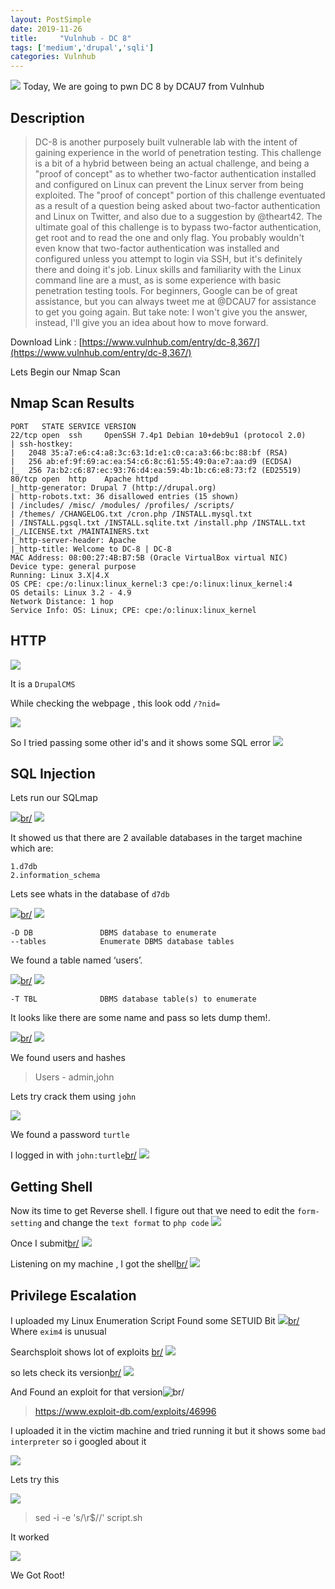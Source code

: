 ```yaml
---
layout: PostSimple
date: 2019-11-26
title:     "Vulnhub - DC 8"
tags: ['medium','drupal','sqli']
categories: Vulnhub
---
```


![](https://raw.githubusercontent.com/ghostbyt3/ghostbyt3.github.io/master/public/static/images/dc8/1.png)
Today, We are going to pwn DC 8 by DCAU7 from Vulnhub


## Description
>DC-8 is another purposely built vulnerable lab with the intent of gaining experience in the world of penetration testing.
This challenge is a bit of a hybrid between being an actual  challenge, and being a "proof of concept" as to whether two-factor  authentication installed and configured on Linux can prevent the Linux  server from being exploited.
The "proof of concept" portion of this challenge eventuated as a  result of a question being asked about two-factor authentication and  Linux on Twitter, and also due to a suggestion by @theart42.
The ultimate goal of this challenge is to bypass two-factor authentication, get root and to read the one and only flag.
You probably wouldn't even know that two-factor authentication was  installed and configured unless you attempt to login via SSH, but it's  definitely there and doing it's job.
Linux skills and familiarity with the Linux command line are a must, as is some experience with basic penetration testing tools.
For beginners, Google can be of great assistance, but you can always  tweet me at @DCAU7 for assistance to get you going again. But take note:  I won't give you the answer, instead, I'll give you an idea about how  to move forward.

Download Link : [https://www.vulnhub.com/entry/dc-8,367/](https://www.vulnhub.com/entry/dc-8,367/)

Lets Begin our Nmap Scan

## Nmap Scan Results
```
PORT   STATE SERVICE VERSION
22/tcp open  ssh     OpenSSH 7.4p1 Debian 10+deb9u1 (protocol 2.0)
| ssh-hostkey: 
|   2048 35:a7:e6:c4:a8:3c:63:1d:e1:c0:ca:a3:66:bc:88:bf (RSA)
|   256 ab:ef:9f:69:ac:ea:54:c6:8c:61:55:49:0a:e7:aa:d9 (ECDSA)
|_  256 7a:b2:c6:87:ec:93:76:d4:ea:59:4b:1b:c6:e8:73:f2 (ED25519)
80/tcp open  http    Apache httpd
|_http-generator: Drupal 7 (http://drupal.org)
| http-robots.txt: 36 disallowed entries (15 shown)
| /includes/ /misc/ /modules/ /profiles/ /scripts/ 
| /themes/ /CHANGELOG.txt /cron.php /INSTALL.mysql.txt 
| /INSTALL.pgsql.txt /INSTALL.sqlite.txt /install.php /INSTALL.txt 
|_/LICENSE.txt /MAINTAINERS.txt
|_http-server-header: Apache
|_http-title: Welcome to DC-8 | DC-8
MAC Address: 08:00:27:4B:B7:5B (Oracle VirtualBox virtual NIC)
Device type: general purpose
Running: Linux 3.X|4.X
OS CPE: cpe:/o:linux:linux_kernel:3 cpe:/o:linux:linux_kernel:4
OS details: Linux 3.2 - 4.9
Network Distance: 1 hop
Service Info: OS: Linux; CPE: cpe:/o:linux:linux_kernel
```

## HTTP

![](https://raw.githubusercontent.com/ghostbyt3/ghostbyt3.github.io/master/public/static/images/dc8/1.png)

It is a ``DrupalCMS``

While checking the webpage , this look odd ``/?nid=``

![](https://raw.githubusercontent.com/ghostbyt3/ghostbyt3.github.io/master/public/static/images/dc8/2.png)

So I tried passing some other id's and it shows some SQL error
![](https://raw.githubusercontent.com/ghostbyt3/ghostbyt3.github.io/master/public/static/images/dc8/3.png)

## SQL Injection

Lets run our SQLmap

![](https://raw.githubusercontent.com/ghostbyt3/ghostbyt3.github.io/master/public/static/images/dc8/4.png)[br/](br/)
![](https://raw.githubusercontent.com/ghostbyt3/ghostbyt3.github.io/master/public/static/images/dc8/5.png)

It showed us that there are 2 available databases in the target machine which are:

```
1.d7db
2.information_schema
```

Lets see whats in the database of ``d7db``

![](https://raw.githubusercontent.com/ghostbyt3/ghostbyt3.github.io/master/public/static/images/dc8/6.png)[br/](br/)
![](https://raw.githubusercontent.com/ghostbyt3/ghostbyt3.github.io/master/public/static/images/dc8/7.png)

```
-D DB               DBMS database to enumerate
--tables            Enumerate DBMS database tables
```
We found a table named ‘users’.

![](https://raw.githubusercontent.com/ghostbyt3/ghostbyt3.github.io/master/public/static/images/dc8/8.png)[br/](br/)
![](https://raw.githubusercontent.com/ghostbyt3/ghostbyt3.github.io/master/public/static/images/dc8/9.png)

`` -T TBL              DBMS database table(s) to enumerate ``

It looks like there are some name and pass so lets dump them!.

![](https://raw.githubusercontent.com/ghostbyt3/ghostbyt3.github.io/master/public/static/images/dc8/10.png)[br/](br/)
![](https://raw.githubusercontent.com/ghostbyt3/ghostbyt3.github.io/master/public/static/images/dc8/11.png)

We found users and hashes 
> Users - admin,john

Lets try crack them using ``john``

![](https://raw.githubusercontent.com/ghostbyt3/ghostbyt3.github.io/master/public/static/images/dc8/12.png)

We found a password ``turtle``

I logged in with ``john:turtle``[br/](br/)
![](https://raw.githubusercontent.com/ghostbyt3/ghostbyt3.github.io/master/public/static/images/dc8/13.png)

## Getting Shell

Now its time to get Reverse shell. I figure out that we need to edit the ``form-setting`` and change the ``text format`` to ``php code``
![](https://raw.githubusercontent.com/ghostbyt3/ghostbyt3.github.io/master/public/static/images/dc8/14.png)

Once I submit[br/](br/)
![](https://raw.githubusercontent.com/ghostbyt3/ghostbyt3.github.io/master/public/static/images/dc8/15.png)

Listening on my machine , I got the shell[br/](br/)
![](https://raw.githubusercontent.com/ghostbyt3/ghostbyt3.github.io/master/public/static/images/dc8/16.png)

## Privilege Escalation

I uploaded my Linux Enumeration Script 
Found some SETUID Bit
![](https://raw.githubusercontent.com/ghostbyt3/ghostbyt3.github.io/master/public/static/images/dc8/17.png)[br/](br/)
Where ``exim4`` is unusual
 
Searchsploit shows lot of exploits [br/](br/)
![](https://raw.githubusercontent.com/ghostbyt3/ghostbyt3.github.io/master/public/static/images/dc8/18.png)

so lets check its version[br/](br/)
![](https://raw.githubusercontent.com/ghostbyt3/ghostbyt3.github.io/master/public/static/images/dc8/19.png)

And Found an exploit for that version![br/](br/)
>https://www.exploit-db.com/exploits/46996

I uploaded it in the victim machine and tried running it but it shows some ``bad interpreter`` so i googled about it

![](https://raw.githubusercontent.com/ghostbyt3/ghostbyt3.github.io/master/public/static/images/dc8/20.png)

Lets try this 

![](https://raw.githubusercontent.com/ghostbyt3/ghostbyt3.github.io/master/public/static/images/dc8/21.png)

>sed -i -e 's/\r$//' script.sh

It worked 

![](https://raw.githubusercontent.com/ghostbyt3/ghostbyt3.github.io/master/public/static/images/dc8/22.png)


We Got Root!


